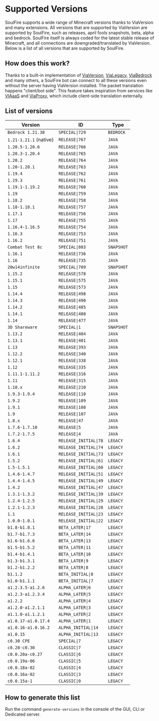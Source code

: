 # Supported Versions

SoulFire supports a wide range of Minecraft versions thanks to ViaVersion and many extensions.
All versions that are supported by ViaVersion are supported by SoulFire, such
as releases, april fools snapshots, beta, alpha and bedrock.
SoulFire itself is always coded for the latest stable release of Minecraft, and all connections are
downgraded/translated by ViaVersion.
Below is a list of all versions that are supported by SoulFire.

## How does this work?

Thanks to a built-in implementation of [ViaVersion](https://github.com/ViaVersion/ViaVersion),
[ViaLegacy](https://github.com/RaphiMC/ViaLegacy), [ViaBedrock](https://github.com/RaphiMC/ViaBedrock) and many others,
a SoulFire bot can connect to all these versions even without the server having ViaVersion installed.
The packet translation happens "client/bot side".
This feature takes inspiration from services like [VIAaaS](https://github.com/ViaVersion/VIAaaS)
and [ViaProxy](https://github.com/RaphiMC/ViaProxy),
which include client-side translation externally.

## List of versions

| Version                | ID                    | Type       |
|------------------------|-----------------------|------------|
| `Bedrock 1.21.30`      | `SPECIAL\|729`        | `BEDROCK`  |
| `1.21-1.21.1` (native) | `RELEASE\|767`        | `JAVA`     |
| `1.20.5-1.20.6`        | `RELEASE\|766`        | `JAVA`     |
| `1.20.3-1.20.4`        | `RELEASE\|765`        | `JAVA`     |
| `1.20.2`               | `RELEASE\|764`        | `JAVA`     |
| `1.20-1.20.1`          | `RELEASE\|763`        | `JAVA`     |
| `1.19.4`               | `RELEASE\|762`        | `JAVA`     |
| `1.19.3`               | `RELEASE\|761`        | `JAVA`     |
| `1.19.1-1.19.2`        | `RELEASE\|760`        | `JAVA`     |
| `1.19`                 | `RELEASE\|759`        | `JAVA`     |
| `1.18.2`               | `RELEASE\|758`        | `JAVA`     |
| `1.18-1.18.1`          | `RELEASE\|757`        | `JAVA`     |
| `1.17.1`               | `RELEASE\|756`        | `JAVA`     |
| `1.17`                 | `RELEASE\|755`        | `JAVA`     |
| `1.16.4-1.16.5`        | `RELEASE\|754`        | `JAVA`     |
| `1.16.3`               | `RELEASE\|753`        | `JAVA`     |
| `1.16.2`               | `RELEASE\|751`        | `JAVA`     |
| `Combat Test 8c`       | `SPECIAL\|803`        | `SNAPSHOT` |
| `1.16.1`               | `RELEASE\|736`        | `JAVA`     |
| `1.16`                 | `RELEASE\|735`        | `JAVA`     |
| `20w14infinite`        | `SPECIAL\|709`        | `SNAPSHOT` |
| `1.15.2`               | `RELEASE\|578`        | `JAVA`     |
| `1.15.1`               | `RELEASE\|575`        | `JAVA`     |
| `1.15`                 | `RELEASE\|573`        | `JAVA`     |
| `1.14.4`               | `RELEASE\|498`        | `JAVA`     |
| `1.14.3`               | `RELEASE\|490`        | `JAVA`     |
| `1.14.2`               | `RELEASE\|485`        | `JAVA`     |
| `1.14.1`               | `RELEASE\|480`        | `JAVA`     |
| `1.14`                 | `RELEASE\|477`        | `JAVA`     |
| `3D Shareware`         | `SPECIAL\|1`          | `SNAPSHOT` |
| `1.13.2`               | `RELEASE\|404`        | `JAVA`     |
| `1.13.1`               | `RELEASE\|401`        | `JAVA`     |
| `1.13`                 | `RELEASE\|393`        | `JAVA`     |
| `1.12.2`               | `RELEASE\|340`        | `JAVA`     |
| `1.12.1`               | `RELEASE\|338`        | `JAVA`     |
| `1.12`                 | `RELEASE\|335`        | `JAVA`     |
| `1.11.1-1.11.2`        | `RELEASE\|316`        | `JAVA`     |
| `1.11`                 | `RELEASE\|315`        | `JAVA`     |
| `1.10.x`               | `RELEASE\|210`        | `JAVA`     |
| `1.9.3-1.9.4`          | `RELEASE\|110`        | `JAVA`     |
| `1.9.2`                | `RELEASE\|109`        | `JAVA`     |
| `1.9.1`                | `RELEASE\|108`        | `JAVA`     |
| `1.9`                  | `RELEASE\|107`        | `JAVA`     |
| `1.8.x`                | `RELEASE\|47`         | `JAVA`     |
| `1.7.6-1.7.10`         | `RELEASE\|5`          | `JAVA`     |
| `1.7.2-1.7.5`          | `RELEASE\|4`          | `JAVA`     |
| `1.6.4`                | `RELEASE_INITIAL\|78` | `LEGACY`   |
| `1.6.2`                | `RELEASE_INITIAL\|74` | `LEGACY`   |
| `1.6.1`                | `RELEASE_INITIAL\|73` | `LEGACY`   |
| `1.5.2`                | `RELEASE_INITIAL\|61` | `LEGACY`   |
| `1.5-1.5.1`            | `RELEASE_INITIAL\|60` | `LEGACY`   |
| `1.4.6-1.4.7`          | `RELEASE_INITIAL\|51` | `LEGACY`   |
| `1.4.4-1.4.5`          | `RELEASE_INITIAL\|49` | `LEGACY`   |
| `1.4.2`                | `RELEASE_INITIAL\|47` | `LEGACY`   |
| `1.3.1-1.3.2`          | `RELEASE_INITIAL\|39` | `LEGACY`   |
| `1.2.4-1.2.5`          | `RELEASE_INITIAL\|29` | `LEGACY`   |
| `1.2.1-1.2.3`          | `RELEASE_INITIAL\|28` | `LEGACY`   |
| `1.1`                  | `RELEASE_INITIAL\|23` | `LEGACY`   |
| `1.0.0-1.0.1`          | `RELEASE_INITIAL\|22` | `LEGACY`   |
| `b1.8-b1.8.1`          | `BETA_LATER\|17`      | `LEGACY`   |
| `b1.7-b1.7.3`          | `BETA_LATER\|14`      | `LEGACY`   |
| `b1.6-b1.6.6`          | `BETA_LATER\|13`      | `LEGACY`   |
| `b1.5-b1.5.2`          | `BETA_LATER\|11`      | `LEGACY`   |
| `b1.4-b1.4.1`          | `BETA_LATER\|10`      | `LEGACY`   |
| `b1.3-b1.3.1`          | `BETA_LATER\|9`       | `LEGACY`   |
| `b1.2-b1.2.2`          | `BETA_LATER\|8`       | `LEGACY`   |
| `b1.1.2`               | `BETA_INITIAL\|8`     | `LEGACY`   |
| `b1.0-b1.1.1`          | `BETA_INITIAL\|7`     | `LEGACY`   |
| `a1.2.3.5-a1.2.6`      | `ALPHA_LATER\|6`      | `LEGACY`   |
| `a1.2.3-a1.2.3.4`      | `ALPHA_LATER\|5`      | `LEGACY`   |
| `a1.2.2`               | `ALPHA_LATER\|4`      | `LEGACY`   |
| `a1.2.0-a1.2.1.1`      | `ALPHA_LATER\|3`      | `LEGACY`   |
| `a1.1.0-a1.1.2.1`      | `ALPHA_LATER\|2`      | `LEGACY`   |
| `a1.0.17-a1.0.17.4`    | `ALPHA_LATER\|1`      | `LEGACY`   |
| `a1.0.16-a1.0.16.2`    | `ALPHA_INITIAL\|14`   | `LEGACY`   |
| `a1.0.15`              | `ALPHA_INITIAL\|13`   | `LEGACY`   |
| `c0.30 CPE`            | `SPECIAL\|7`          | `LEGACY`   |
| `c0.28-c0.30`          | `CLASSIC\|7`          | `LEGACY`   |
| `c0.0.20a-c0.27`       | `CLASSIC\|6`          | `LEGACY`   |
| `c0.0.19a-06`          | `CLASSIC\|5`          | `LEGACY`   |
| `c0.0.18a-02`          | `CLASSIC\|4`          | `LEGACY`   |
| `c0.0.16a-02`          | `CLASSIC\|3`          | `LEGACY`   |
| `c0.0.15a-1`           | `CLASSIC\|0`          | `LEGACY`   |

## How to generate this list

Run the command `generate-versions` in the console of the GUI, CLI or Dedicated server.
